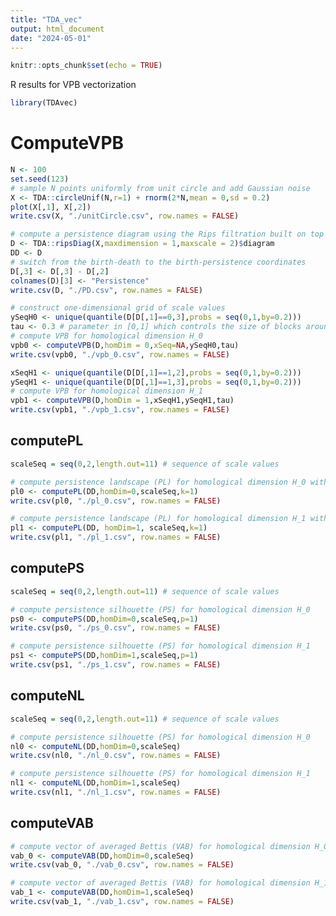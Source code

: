 ```yaml
---
title: "TDA_vec"
output: html_document
date: "2024-05-01"
---
```


```r
knitr::opts_chunk$set(echo = TRUE)
```

R results for VPB vectorization

```r
library(TDAvec)
```

# ComputeVPB

```r
N <- 100
set.seed(123)
# sample N points uniformly from unit circle and add Gaussian noise
X <- TDA::circleUnif(N,r=1) + rnorm(2*N,mean = 0,sd = 0.2)
plot(X[,1], X[,2])
write.csv(X, "./unitCircle.csv", row.names = FALSE)
```


```r
# compute a persistence diagram using the Rips filtration built on top of X
D <- TDA::ripsDiag(X,maxdimension = 1,maxscale = 2)$diagram 
DD <- D
# switch from the birth-death to the birth-persistence coordinates
D[,3] <- D[,3] - D[,2] 
colnames(D)[3] <- "Persistence"
write.csv(D, "./PD.csv", row.names = FALSE)
```


```r
# construct one-dimensional grid of scale values
ySeqH0 <- unique(quantile(D[D[,1]==0,3],probs = seq(0,1,by=0.2))) 
tau <- 0.3 # parameter in [0,1] which controls the size of blocks around each point of the diagram 
# compute VPB for homological dimension H_0
vpb0 <- computeVPB(D,homDim = 0,xSeq=NA,ySeqH0,tau)
write.csv(vpb0, "./vpb_0.csv", row.names = FALSE)

xSeqH1 <- unique(quantile(D[D[,1]==1,2],probs = seq(0,1,by=0.2)))
ySeqH1 <- unique(quantile(D[D[,1]==1,3],probs = seq(0,1,by=0.2)))
# compute VPB for homological dimension H_1
vpb1 <- computeVPB(D,homDim = 1,xSeqH1,ySeqH1,tau) 
write.csv(vpb1, "./vpb_1.csv", row.names = FALSE)
```

## computePL

```r
scaleSeq = seq(0,2,length.out=11) # sequence of scale values

# compute persistence landscape (PL) for homological dimension H_0 with order of landscape k=1
pl0 <- computePL(DD,homDim=0,scaleSeq,k=1)
write.csv(pl0, "./pl_0.csv", row.names = FALSE)

# compute persistence landscape (PL) for homological dimension H_1 with order of landscape k=1
pl1 <- computePL(DD, homDim=1, scaleSeq,k=1)
write.csv(pl1, "./pl_1.csv", row.names = FALSE)
```


## computePS

```r
scaleSeq = seq(0,2,length.out=11) # sequence of scale values

# compute persistence silhouette (PS) for homological dimension H_0
ps0 <- computePS(DD,homDim=0,scaleSeq,p=1)
write.csv(ps0, "./ps_0.csv", row.names = FALSE)

# compute persistence silhouette (PS) for homological dimension H_1
ps1 <- computePS(DD,homDim=1,scaleSeq,p=1)
write.csv(ps1, "./ps_1.csv", row.names = FALSE)
```

## computeNL


```r
scaleSeq = seq(0,2,length.out=11) # sequence of scale values

# compute persistence silhouette (PS) for homological dimension H_0
nl0 <- computeNL(DD,homDim=0,scaleSeq)
write.csv(nl0, "./nl_0.csv", row.names = FALSE)

# compute persistence silhouette (PS) for homological dimension H_1
nl1 <- computeNL(DD,homDim=1,scaleSeq)
write.csv(nl1, "./nl_1.csv", row.names = FALSE)
```

## computeVAB

```r
# compute vector of averaged Bettis (VAB) for homological dimension H_0
vab_0 <- computeVAB(DD,homDim=0,scaleSeq)
write.csv(vab_0, "./vab_0.csv", row.names = FALSE)

# compute vector of averaged Bettis (VAB) for homological dimension H_1
vab_1 <- computeVAB(DD,homDim=1,scaleSeq)
write.csv(vab_1, "./vab_1.csv", row.names = FALSE)
```

